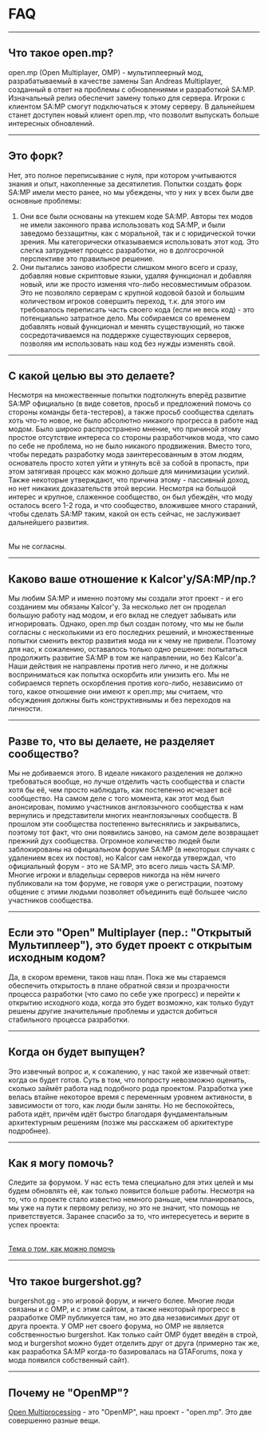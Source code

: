 <h1>FAQ</h1>

<hr />
<h2>Что такое open.mp?</h2>

open.mp (Open Multiplayer, OMP) - мультиплеерный мод, разрабатываемый в качестве замены San Andreas
Multiplayer, созданный в ответ на проблемы с обновлениями и разработкой SA:MP. Изначальный релиз
обеспечит замену только для сервера. Игроки с клиентом SA:MP смогут подключаться к этому серверу. В
дальнейшем станет доступен новый клиент open.mp, что позволит выпускать больше интересных
обновлений.

<hr />
<h2>Это форк?</h2>

Нет, это полное переписывание с нуля, при котором учитываются знания и опыт, накопленные за
десятилетия. Попытки создать форк SA:MP имели место ранее, но мы убеждены, что у них у всех были две
основные проблемы:

<ol>
<li>
Они все были основаны на утекшем коде SA:MP. Авторы тех модов не имели законного права
использовать код SA:MP, и были заведомо беззащитны, как с моральной, так и с юридической
точки зрения. Мы категорически отказываемся использовать этот код. Это слегка затрудняет
процесс разработки, но в долгосрочной перспективе это правильное решение.
</li>
<li>
Они пытались заново изобрести слишком много всего и сразу, добавляя новые скриптовые языки,
удаляя функционал и добавляя новый, или же просто изменяя что-либо несовместимым образом.
Это не позволяло серверам с крупной кодовой базой и большим количеством игроков совершить
переход, т.к. для этого им требовалось переписать часть своего кода (если не весь код) - это
потенциально затратное дело. Мы собираемся со временем добавлять новый функционал и менять
существующий, но также сосредотачиваемся на поддержке существующих серверов, позволяя им
использовать наш код без нужды изменять свой.
</li>
</ol>
<hr />
<h2>С какой целью вы это делаете?</h2>

Несмотря на множественные попытки подтолкнуть вперёд развитие SA:MP официально (в виде советов,
просьб и предложений помочь со стороны команды бета-тестеров), а также просьб сообщества сделать
хоть что-то новое, не было абсолютно никакого прогресса в работе над модом. Было широко
распространено мнение, что причиной этому простое отсутствие интереса со стороны разработчиков мода,
что само по себе не проблема, но не было никакого продвижения. Вместо того, чтобы передать
разработку мода заинтересованным в этом людям, основатель просто хотел уйти и утянуть всё за собой в
пропасть, при этом затягивая процесс как можно дольше для минимизации усилий. Также некоторые
утверждают, что причина этому - пассивный доход, но нет никаких доказательств этой версии. Несмотря
на большой интерес и крупное, слаженное сообщество, он был убеждён, что моду осталось всего 1-2
года, и что сообщество, вложившее много стараний, чтобы сделать SA:MP таким, какой он есть сейчас,
не заслуживает дальнейшего развития.

<br />
Мы не согласны.
<hr />
<h2>Каково ваше отношение к Kalcor'у/SA:MP/пр.?</h2>

Мы любим SA:MP и именно поэтому мы создали этот проект - и его созданием мы обязаны Kalcor'у. За
несколько лет он проделал большую работу над модом, и его вклад не следует забывать или
игнорировать. Однако, open.mp был создан потому, что мы не были согласны с несколькими из его
последних решений, и множественные попытки сменить вектор развития мода ни к чему не привели.
Поэтому для нас, к сожалению, оставалось только одно решение: попытаться продолжить развитие SA:MP в
том же направлении, но без Kalcor'а. Наши действия не направлены против него лично, и не должны
восприниматься как попытка оскорбить или унизить его. Мы не собираемся терпеть оскорбления против
кого-либо, независимо от того, какое отношение они имеют к open.mp; мы считаем, что обсуждения
должны быть конструктивнымы и без переходов на личности.

<hr />
<h2>Разве то, что вы делаете, не разделяет сообщество?</h2>

Мы не добиваемся этого. В идеале никакого разделения не должно требоваться вообще, но лучше отделить
часть сообщества и спасти хотя бы её, чем просто наблюдать, как постепенно исчезает всё сообщество.
На самом деле с того момента, как этот мод был анонсирован, помимо участников англоязычного
сообщества к нам вернулись и представители многих неанглоязычных сообществ. В прошлом эти сообщества
постепенно вытеснялись и закрывались, поэтому тот факт, что они появились заново, на самом деле
возвращает прежний дух сообщества. Огромное количество людей были заблокированы на официальном
форуме SA:MP (в некоторых случаях с удалением всех их постов), но Kalcor сам некогда утверждал, что
официальный форум - это не SA:MP, это всего лишь часть SA:MP. Многие игроки и владельцы серверов
никогда на нём ничего публиковали на том форуме, не говоря уже о регистрации, поэтому общение с
этими людьми позволяет объединить ещё большее число участников сообщества.

<hr />
<h2>
Если это "Open" Multiplayer (пер.: "Открытый Мультиплеер"), это будет проект с открытым
исходным кодом?
</h2>

Да, в скором времени, таков наш план. Пока же мы стараемся обеспечить открытость в плане обратной
связи и прозрачности процесса разработки (что само по себе уже прогресс) и перейти к открытию
исходного кода, когда это будет возможно, как только будут решены другие значительные проблемы и
удастся добиться стабильного процесса разработки.

<hr />
<h2>Когда он будет выпущен?</h2>

Это извечный вопрос и, к сожалению, у нас такой же извечный ответ: когда он будет готов. Суть в том,
что попросту невозможно оценить, сколько займёт работа над подобного рода проектом. Разработка уже
велась втайне некоторое время с переменным уровнем активности, в зависимости от того, как люди были
заняты. Но не беспокойтесь, работа идёт, причём идёт быстро благодаря фундаментальным архитектурным
решениям (позже мы расскажем об архитектуре подробнее).

<hr />
<h2>Как я могу помочь?</h2>

Следите за форумом. У нас есть тема специально для этих целей и мы будем обновлять её, как только
появится больше работы. Несмотря на то, что о проекте стало известно немного раньше, чем
планировалось, мы уже на пути к первому релизу, но это не значит, что помощь не приветствуется.
Заранее спасибо за то, что интересуетесь и верите в успех проекта:

<br />
<a href="https://www.burgershot.gg/showthread.php?tid=361">
<u>Тема о том, как можно помочь</u>
</a>
<hr />
<h2>Что такое burgershot.gg?</h2>

burgershot.gg - это игровой форум, и ничего более. Многие люди связаны и с OMP, и с этим сайтом, а
также некоторый прогресс в разработке OMP публикуется там, но это два независимых друг от друга
проекта. У OMP нет своего форума, но OMP не является собственностью burgershot. Как только сайт OMP
будет введён в строй, мод и burgershot можно будет отделить друг от друга (примерно так же, как
разработка SA:MP когда-то базировалась на GTAForums, пока у мода появился собственный сайт).

<hr />
<h2>Почему не "OpenMP"?</h2>

<a href="https://ru.wikipedia.org/wiki/OpenMP">Open Multiprocessing</a> - это "OpenMP", наш проект -
"open.mp". Это две совершенно разные вещи.
